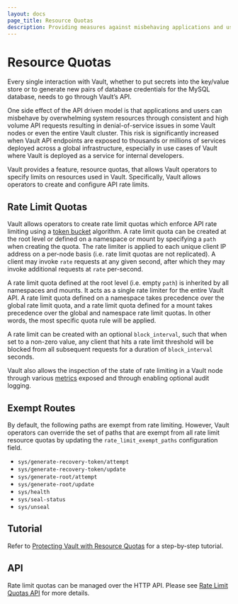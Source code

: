 ```yaml
---
layout: docs
page_title: Resource Quotas
description: Providing measures against misbehaving applications and users overdrawing resources in Vault.
---
```


# Resource Quotas

Every single interaction with Vault, whether to put secrets into the key/value
store or to generate new pairs of database credentials for the MySQL database,
needs to go through Vault’s API.

One side effect of the API driven model is that applications and users can
misbehave by overwhelming system resources through consistent and high volume API
requests resulting in denial-of-service issues in some Vault nodes or even the
entire Vault cluster. This risk is significantly increased when Vault API endpoints
are exposed to thousands or millions of services deployed across a global infrastructure,
especially in use cases of Vault where Vault is deployed as a service for internal
developers.

Vault provides a feature, resource quotas, that allows Vault operators to specify
limits on resources used in Vault. Specifically, Vault allows operators to create
and configure API rate limits.

## Rate Limit Quotas

Vault allows operators to create rate limit quotas which enforce API rate
limiting using a [token bucket](https://en.wikipedia.org/wiki/Token_bucket) algorithm.
A rate limit quota can be created at the root level or defined on a namespace or
mount by specifying a `path` when creating the quota. The rate limiter is applied
to each unique client IP address on a per-node basis (i.e. rate limit quotas
are not replicated). A client may invoke `rate` requests at any given second,
after which they may invoke additional requests at `rate` per-second.

A rate limit quota defined at the root level (i.e. empty `path`) is inherited by
all namespaces and mounts. It acts as a single rate limiter for the entire Vault
API. A rate limit quota defined on a namespace takes precedence over the global
rate limit quota, and a rate limit quota defined for a mount takes precedence over
the global and namespace rate limit quotas. In other words, the most specific
quota rule will be applied.

A rate limit can be created with an optional `block_interval`, such that when set
to a non-zero value, any client that hits a rate limit threshold will be blocked
from all subsequent requests for a duration of `block_interval` seconds.

Vault also allows the inspection of the state of rate limiting in a Vault node
through various [metrics](/docs/internals/telemetry#Resource-Quota-Metrics) exposed
and through enabling optional audit logging.

## Exempt Routes

By default, the following paths are exempt from rate limiting. However, Vault
operators can override the set of paths that are exempt from all rate limit
resource quotas by updating the `rate_limit_exempt_paths` configuration field.

- `sys/generate-recovery-token/attempt`
- `sys/generate-recovery-token/update`
- `sys/generate-root/attempt`
- `sys/generate-root/update`
- `sys/health`
- `sys/seal-status`
- `sys/unseal`

## Tutorial

Refer to [Protecting Vault with Resource
Quotas](https://learn.hashicorp.com/vault/security/resource-quotas) for a
step-by-step tutorial.

## API

Rate limit quotas can be managed over the HTTP API. Please see
[Rate Limit Quotas API](/api-docs/system/rate-limit-quotas) for more details.
